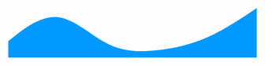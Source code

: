 <Container mt="20" textAlign="center">
  <Block src="copyright" />
</Container>
<Svg
  xmlns="http://www.w3.org/2000/svg"
  viewBox="0 0 1440 320"
  position="relative"
  bottom="-10px"
  size="100%"
>
  <path
    fill="#0099ff"
    fill-opacity="1"
    d="M0,224L48,186.7C96,149,192,75,288,85.3C384,96,480,192,576,240C672,288,768,288,864,277.3C960,267,1056,245,1152,202.7C1248,160,1344,96,1392,64L1440,32L1440,320L1392,320C1344,320,1248,320,1152,320C1056,320,960,320,864,320C768,320,672,320,576,320C480,320,384,320,288,320C192,320,96,320,48,320L0,320Z"
  ></path>
</Svg>
